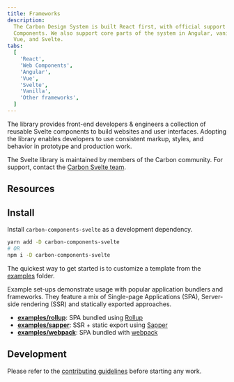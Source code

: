 ```yaml
---
title: Frameworks
description:
  The Carbon Design System is built React first, with official support for Web
  Components. We also support core parts of the system in Angular, vanilla JS,
  Vue, and Svelte.
tabs:
  [
    'React',
    'Web Components',
    'Angular',
    'Vue',
    'Svelte',
    'Vanilla',
    'Other frameworks',
  ]
---
```


<PageDescription>

The library provides front-end developers & engineers a collection of reusable
Svelte components to build websites and user interfaces. Adopting the library
enables developers to use consistent markup, styles, and behavior in prototype
and production work.

</PageDescription>

<InlineNotification>

The Svelte library is maintained by members of the Carbon community. For
support, contact the
[Carbon Svelte team](https://github.com/IBM/carbon-components-svelte/issues/new).

</InlineNotification>

## Resources

<Row className="resource-card-group">
  <Column colLg={4} colMd={4} noGutterSm>
    <ResourceCard
      subTitle="Carbon Components Svelte"
      href="https://github.com/IBM/carbon-components-svelte"
    >
      <MdxIcon name="github" />
    </ResourceCard>
  </Column>
  <Column colMd={4} colLg={4} noGutterSm>
    <ResourceCard
      subTitle="Carbon Icons Svelte"
      href="https://github.com/IBM/carbon-icons-svelte"
    >
      <MdxIcon name="github" />
    </ResourceCard>
  </Column>
  <Column colMd={4} colLg={4} noGutterSm>
    <ResourceCard
      subTitle="Carbon Pictograms Svelte"
      href="https://github.com/IBM/carbon-pictograms-svelte"
    >
      <MdxIcon name="github" />
    </ResourceCard>
  </Column>
</Row>

## Install

Install `carbon-components-svelte` as a development dependency.

```bash
yarn add -D carbon-components-svelte
# OR
npm i -D carbon-components-svelte
```

The quickest way to get started is to customize a template from the
[examples](https://github.com/IBM/carbon-components-svelte/tree/master/examples/)
folder.

Example set-ups demonstrate usage with popular application bundlers and
frameworks. They feature a mix of Single-page Applications (SPA), Server-side
rendering (SSR) and statically exported approaches.

- **[examples/rollup](https://github.com/IBM/carbon-components-svelte/tree/master/examples/rollup/)**:
  SPA bundled using [Rollup](https://github.com/rollup/rollup)
- **[examples/sapper](https://github.com/IBM/carbon-components-svelte/tree/master/examples/sapper/)**:
  SSR + static export using [Sapper](https://github.com/sveltejs/sapper)
- **[examples/webpack](https://github.com/IBM/carbon-components-svelte/tree/master/examples/webpack/)**:
  SPA bundled with [webpack](https://github.com/webpack/webpack)

## Development

Please refer to the
[contributing guidelines](https://github.com/IBM/carbon-components-svelte/blob/master/CONTRIBUTING.md)
before starting any work.
